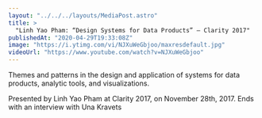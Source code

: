 ```yaml
---
layout: "../../../layouts/MediaPost.astro"
title: >
  "Linh Yao Pham: “Design Systems for Data Products” — Clarity 2017"
publishedAt: "2020-04-29T19:33:08Z"
image: "https://i.ytimg.com/vi/NJXuWeGbjoo/maxresdefault.jpg"
videoUrl: "https://www.youtube.com/watch?v=NJXuWeGbjoo"
---
```


Themes and patterns in the design and application of systems for data products, analytic tools, and visualizations.

Presented by Linh Yao Pham at Clarity 2017, on November 28th, 2017. Ends with an interview with Una Kravets
